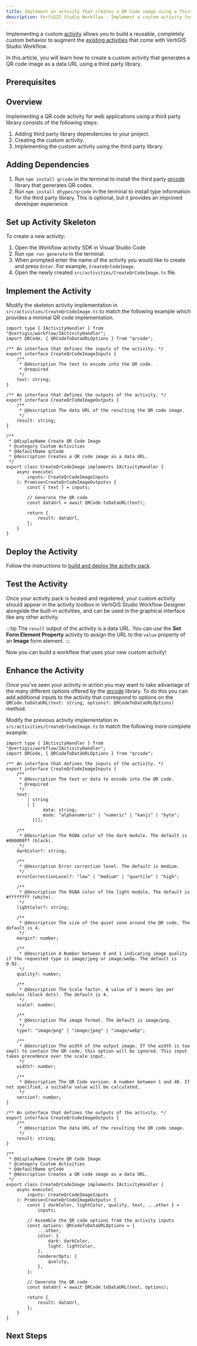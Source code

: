 ```yaml
---
title: Implement an activity that creates a QR Code image using a Third Party Library
description: VertiGIS Studio Workflow - Implement a custom activity for web applications that creates a QR code image using a third party library
---
```


<!-- cspell:ignore qrcode webp -->


Implementing a custom [activity](key-concepts.mdx#activities) allows you to build a reusable, completely custom behavior to augment the [existing activities](https://docs.vertigisstudio.com/workflow/latest/help/Default.htm#wf5/help/activity-reference.htm%3FTocPath%3DActivities%7CActivity%2520Reference%7C_____0) that come with VertiGIS Studio Workflow.

In this article, you will learn how to create a custom activity that generates a QR code image as a data URL using a third party library.

## Prerequisites

<WebPrereqs />

## Overview

Implementing a QR code activity for web applications using a third party library consists of the following steps:

1. Adding third party library dependencies to your project.
1. Creating the custom activity.
1. Implementing the custom activity using the third party library.

## Adding Dependencies

1. Run `npm install qrcode` in the terminal to install the third party [qrcode](https://github.com/soldair/node-qrcode) library that generates QR codes.
1. Run `npm install @types/qrcode` in the terminal to install type information for the third party library. This is optional, but it provides an improved developer experience.

## Set up Activity Skeleton

To create a new activity:

1. Open the Workflow activity SDK in Visual Studio Code
1. Run `npm run generate` in the terminal.
1. When prompted enter the name of the activity you would like to create and press `Enter`. For example, `CreateQrCodeImage`.
1. Open the newly created `src/activities/CreateQrCodeImage.ts` file.

## Implement the Activity

Modify the skeleton activity implementation in `src/activities/CreateQrCodeImage.ts` to match the following example which provides a minimal QR code implementation.

```tsx title="src/activities/CreateQrCodeImage.ts"
import type { IActivityHandler } from "@vertigis/workflow/IActivityHandler";
import QRCode, { QRCodeToDataURLOptions } from "qrcode";

/** An interface that defines the inputs of the activity. */
export interface CreateQrCodeImageInputs {
    /**
     * @description The text to encode into the QR code.
     * @required
     */
    text: string;
}

/** An interface that defines the outputs of the activity. */
export interface CreateQrCodeImageOutputs {
    /**
     * @description The data URL of the resulting the QR code image.
     */
    result: string;
}

/**
 * @displayName Create QR Code Image
 * @category Custom Activities
 * @defaultName qrCode
 * @description Creates a QR code image as a data URL.
 */
export class CreateQrCodeImage implements IActivityHandler {
    async execute(
        inputs: CreateQrCodeImageInputs
    ): Promise<CreateQrCodeImageOutputs> {
        const { text } = inputs;

        // Generate the QR code
        const dataUrl = await QRCode.toDataURL(text);

        return {
            result: dataUrl,
        };
    }
}
```

## Deploy the Activity

Follow the instructions to [build and deploy the activity pack](sdk-web-overview.mdx#deployment).

## Test the Activity

Once your activity pack is hosted and registered, your custom activity should appear in the activity toolbox in VertiGIS Studio Workflow Designer alongside the built-in activities, and can be used in the graphical interface like any other activity.

:::tip
The `result` output of the activity is a data URL. You can use the **Set Form Element Property** activity to assign the URL to the `value` property of an **Image** form element.
:::

Now you can build a workflow that uses your new custom activity!

## Enhance the Activity

Once you've seen your activity in action you may want to take advantage of the many different options offered by the [qrcode](https://github.com/soldair/node-qrcode) library. To do this you can add additional inputs to the activity that correspond to options on the `QRCode.toDataURL(text: string, options?: QRCodeToDataURLOptions)` method.

Modify the previous activity implementation in `src/activities/CreateQrCodeImage.ts` to match the following more complete example.

```tsx title="src/activities/CreateQrCodeImage.ts"
import type { IActivityHandler } from "@vertigis/workflow/IActivityHandler";
import QRCode, { QRCodeToDataURLOptions } from "qrcode";

/** An interface that defines the inputs of the activity. */
export interface CreateQrCodeImageInputs {
    /**
     * @description The text or data to encode into the QR code.
     * @required
     */
    text:
        | string
        | {
              data: string;
              mode: "alphanumeric" | "numeric" | "kanji" | "byte";
          }[];

    /**
     * @description The RGBA color of the dark module. The default is #000000ff (black).
     */
    darkColor?: string;

    /**
     * @description Error correction level. The default is medium.
     */
    errorCorrectionLevel?: "low" | "medium" | "quartile" | "high";

    /**
     * @description The RGBA color of the light module. The default is #ffffffff (white).
     */
    lightColor?: string;

    /**
     * @description The size of the quiet zone around the QR code. The default is 4.
     */
    margin?: number;

    /**
     * @description A Number between 0 and 1 indicating image quality if the requested type is image/jpeg or image/webp. The default is 0.92.
     */
    quality?: number;

    /**
     * @description The Scale factor. A value of 1 means 1px per modules (black dots). The default is 4.
     */
    scale?: number;

    /**
     * @description The image format. The default is image/png.
     */
    type?: "image/png" | "image/jpeg" | "image/webp";

    /**
     * @description The width of the output image. If the width is too small to contain the QR code, this option will be ignored. This input takes precedence over the scale input.
     */
    width?: number;

    /**
     * @description The QR Code version. A number between 1 and 40. If not specified, a suitable value will be calculated.
     */
    version?: number;
}

/** An interface that defines the outputs of the activity. */
export interface CreateQrCodeImageOutputs {
    /**
     * @description The data URL of the resulting the QR code image.
     */
    result: string;
}

/**
 * @displayName Create QR Code Image
 * @category Custom Activities
 * @defaultName qrCode
 * @description Creates a QR code image as a data URL.
 */
export class CreateQrCodeImage implements IActivityHandler {
    async execute(
        inputs: CreateQrCodeImageInputs
    ): Promise<CreateQrCodeImageOutputs> {
        const { darkColor, lightColor, quality, text, ...other } =
            inputs;

        // Assemble the QR code options from the activity inputs
        const options: QRCodeToDataURLOptions = {
            ...other,
            color: {
                dark: darkColor,
                light: lightColor,
            },
            rendererOpts: {
                quality,
            },
        };

        // Generate the QR code
        const dataUrl = await QRCode.toDataURL(text, options);

        return {
            result: dataUrl,
        };
    }
}
```

## Next Steps

<UseCaseContainer>
    <UseCaseCard
        title="Learn how to create a QR Code form element"
        description="Learn how to to use this same third party library to create a form element that generates and displays QR codes"
        link={useBaseUrl(
            "docs/workflow/tutorial-web-implement-third-party-qr-code-form-element"
        )}
    />
</UseCaseContainer>
